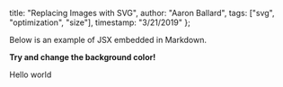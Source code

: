   title: "Replacing Images with SVG",
  author: "Aaron Ballard",
  tags: ["svg", "optimization", "size"],
  timestamp: "3/21/2019"
};

Below is an example of JSX embedded in Markdown.

**Try and change the background color!**

Hello world
